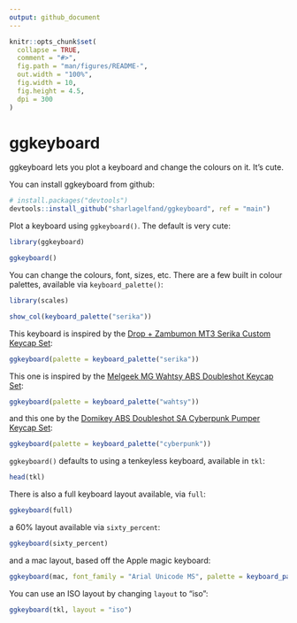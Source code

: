 ```yaml
---
output: github_document
---
```


<!-- README.md is generated from README.Rmd. Please edit that file -->

```r
knitr::opts_chunk$set(
  collapse = TRUE,
  comment = "#>",
  fig.path = "man/figures/README-",
  out.width = "100%", 
  fig.width = 10, 
  fig.height = 4.5,
  dpi = 300
)
```

# ggkeyboard

ggkeyboard lets you plot a keyboard and change the colours on it. It's cute.

You can install ggkeyboard from github:

``` r 
# install.packages("devtools")
devtools::install_github("sharlagelfand/ggkeyboard", ref = "main")
```

Plot a keyboard using `ggkeyboard()`. The default is very cute:

```r
library(ggkeyboard)

ggkeyboard()
```

You can change the colours, font, sizes, etc. There are a few built in colour palettes, available via `keyboard_palette()`:

```r
library(scales)

show_col(keyboard_palette("serika"))
```

This keyboard is inspired by the [Drop + Zambumon MT3 Serika Custom Keycap Set](https://drop.com/buy/drop-zambumon-mt3-serika-custom-keycap-set):

```r
ggkeyboard(palette = keyboard_palette("serika"))
```

This one is inspired by the [Melgeek MG Wahtsy ABS Doubleshot Keycap Set](https://drop.com/buy/melgeek-mg-wahtsy-abs-doubleshot-keycap-set):

```r
ggkeyboard(palette = keyboard_palette("wahtsy"))
```

and this one by the [Domikey ABS Doubleshot SA Cyberpunk Pumper Keycap Set](https://drop.com/buy/domikey-abs-doubleshot-sa-cyberpunk-pumper-keycap-set):

```r
ggkeyboard(palette = keyboard_palette("cyberpunk"))
```

`ggkeyboard()` defaults to using a tenkeyless keyboard, available in `tkl`:

```r
head(tkl)
```

There is also a full keyboard layout available, via `full`:

```r
ggkeyboard(full)
```

a 60% layout available via `sixty_percent`:

```r
ggkeyboard(sixty_percent)
```

and a mac layout, based off the Apple magic keyboard:

```r
ggkeyboard(mac, font_family = "Arial Unicode MS", palette = keyboard_palette("magic"))
```

You can use an ISO layout by changing `layout` to "iso":

```r
ggkeyboard(tkl, layout = "iso")
```

